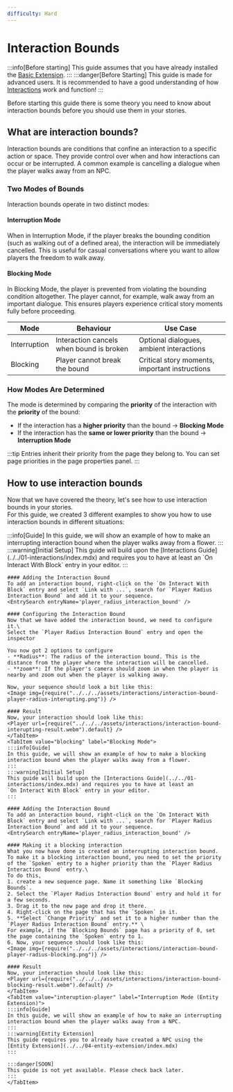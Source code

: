 ```yaml
---
difficulty: Hard
---
```



# Interaction Bounds
:::info[Before starting]
This guide assumes that you have already installed the [Basic Extension](../../../02-getting-started/01-installation.mdx#basic-extension).
:::
:::danger[Before Starting]
This guide is made for advanced users. It is recommended to have a good understanding of how [Interactions](../../01-interactions/index.mdx) work and function!
:::

Before starting this guide there is some theory you need to know about interaction bounds before you should use them in your stories.

## What are interaction bounds?

Interaction bounds are conditions that confine an interaction to a specific action or space. They provide control over when and how interactions can occur or be interrupted. A common example is cancelling a dialogue when the player walks away from an NPC.

### Two Modes of Bounds

Interaction bounds operate in two distinct modes:

#### Interruption Mode
When in Interruption Mode, if the player breaks the bounding condition (such as walking out of a defined area), the interaction will be immediately cancelled. This is useful for casual conversations where you want to allow players the freedom to walk away.

#### Blocking Mode
In Blocking Mode, the player is prevented from violating the bounding condition altogether. The player cannot, for example, walk away from an important dialogue. This ensures players experience critical story moments fully before proceeding.


| Mode | Behaviour | Use Case |
|------|----------|----------|
| Interruption | Interaction cancels when bound is broken | Optional dialogues, ambient interactions |
| Blocking | Player cannot break the bound | Critical story moments, important instructions |


### How Modes Are Determined

The mode is determined by comparing the **priority** of the interaction with the **priority** of the bound:

- If the interaction has a **higher priority** than the bound → **Blocking Mode**
- If the interaction has the **same or lower priority** than the bound → **Interruption Mode**

:::tip
Entries inherit their priority from the page they belong to. You can set page priorities in the page properties panel.
:::

## How to use interaction bounds
Now that we have covered the theory, let's see how to use interaction bounds in your stories.\
For this guide, we created 3 different examples to show you how to use interaction bounds in different situations:

<Tabs defaultValue="interruption" groupId="boundType" queryString>
    <TabItem value="interruption" label="Interruption Mode">
    :::info[Guide]
    In this guide, we will show an example of how to make an interrupting interaction bound when the player walks away from a flower.
    :::
    :::warning[Initial Setup]
    This guide will build upon the [Interactions Guide](../../01-interactions/index.mdx) and requires you to have at least an
    `On Interact With Block` entry in your editor.
    :::

    #### Adding the Interaction Bound
    To add an interaction bound, right-click on the `On Interact With Block` entry and select `Link with ...`, search for `Player Radius Interaction Bound` and add it to your sequence.
    <EntrySearch entryName='player_radius_interaction_bound' />

    #### Configuring the Interaction Bound
    Now that we have added the interaction bound, we need to configure it.\
    Select the `Player Radius Interaction Bound` entry and open the inspector

    You now got 2 options to configure
    - **Radius**: The radius of the interaction bound. This is the distance from the player where the interaction will be cancelled.
    - **zoom**: If the player's camera should zoom in when the player is nearby and zoom out when the player is walking away.

    Now, your sequence should look a bit like this:
    <Image img={require("../../../assets/interactions/interaction-bound-player-radius-interupting.png")} />

    #### Result
    Now, your interaction should look like this:
    <Player url={require("../../../assets/interactions/interaction-bound-interupting-result.webm").default} />
    </TabItem>
    <TabItem value="blocking" label="Blocking Mode">
    :::info[Guide]
    In this guide, we will show an example of how to make a blocking interaction bound when the player walks away from a flower.
    :::
    :::warning[Initial Setup]
    This guide will build upon the [Interactions Guide](../../01-interactions/index.mdx) and requires you to have at least an
    `On Interact With Block` entry in your editor.
    :::

    #### Adding the Interaction Bound
    To add an interaction bound, right-click on the `On Interact With Block` entry and select `Link with ...`, search for `Player Radius Interaction Bound` and add it to your sequence.
    <EntrySearch entryName='player_radius_interaction_bound' />

    #### Making it a blocking interaction
    What you now have done is created an interrupting interaction bound. To make it a blocking interaction bound, you need to set the priority of the `Spoken` entry to a higher priority than the `Player Radius Interaction Bound` entry.\
    To do this, 
    1. create a new sequence page. Name it something like `Blocking Bounds`.
    2. Select the `Player Radius Interaction Bound` entry and hold it for a few seconds.
    3. Drag it to the new page and drop it there.
    4. Right-click on the page that has the `Spoken` in it.
    5. **Select `Change Priority` and set it to a higher number than the `Player Radius Interaction Bound` entry.** \
    For example, if the `Blocking Bounds` page has a priority of 0, set the page containing the `Spoken` entry to 1.
    6. Now, your sequence should look like this:
    <Image img={require("../../../assets/interactions/interaction-bound-player-radius-blocking.png")} />

    #### Result
    Now, your interaction should look like this:
    <Player url={require("../../../assets/interactions/interaction-bound-blocking-result.webm").default} />
    </TabItem>
    <TabItem value="interuption-player" label="Interruption Mode (Entity Extension)">
    :::info[Guide]
    In this guide, we will show an example of how to make an interrupting interaction bound when the player walks away from a NPC.
    :::
    :::warning[Entity Extension]
    This guide requires you to already have created a NPC using the [Entity Extension](../../04-entity-extension/index.mdx)
    :::

    :::danger[SOON]
    This guide is not yet available. Please check back later.
    :::
    </TabItem>
</Tabs>